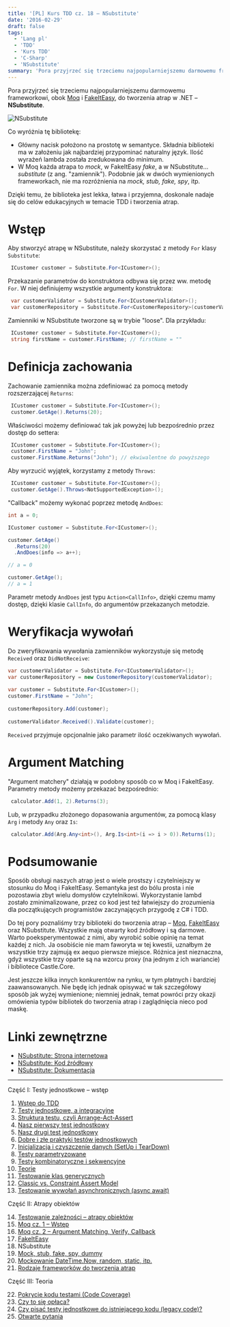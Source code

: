 ```yaml
---
title: '[PL] Kurs TDD cz. 18 — NSubstitute'
date: '2016-02-29'
draft: false
tags:
  - 'Lang pl'
  - 'TDD'
  - 'Kurs TDD'
  - 'C-Sharp'
  - 'NSubstitute'
summary: 'Pora przyjrzeć się trzeciemu najpopularniejszemu darmowemu frameworkowi do tworzenia atrap w .NET – NSubstitute.'
---
```


Pora przyjrzeć się trzeciemu najpopularniejszemu darmowemu frameworkowi, obok [Moq](/posts/kurs-tdd-15-wstep-do-moq) i [FakeItEasy](/posts/kurs-tdd-17-fakeiteasy), do tworzenia atrap w .NET – **NSubstitute**.

![NSubstitute](/static/images/blog/nsub.png)

Co wyróżnia tę bibliotekę:

*   Główny nacisk położono na prostotę w semantyce. Składnia biblioteki ma w założeniu jak najbardziej przypominać naturalny język. Ilość wyrażeń lambda została zredukowana do minimum.
*   W Moq każda atrapa to _mock_, w FakeItEasy _fake_, a w NSubstitute... _substitute_ (z ang. "zamiennik"). Podobnie jak w dwóch wymienionych frameworkach, nie ma rozróżnienia na _mock, stub, fake, spy_, itp.

Dzięki temu, że biblioteka jest lekka, łatwa i przyjemna, doskonale nadaje się do celów edukacyjnych w temacie TDD i tworzenia atrap.

# Wstęp

Aby stworzyć atrapę w NSubstitute, należy skorzystać z metody `For` klasy `Substitute`: 

```csharp
 ICustomer customer = Substitute.For<ICustomer>(); 
```

 Przekazanie parametrów do konstruktora odbywa się przez ww. metodę `For`. W niej definiujemy wszystkie argumenty konstruktora: 

```csharp
 var customerValidator = Substitute.For<ICustomerValidator>();
 var customerRepository = Substitute.For<CustomerRepository>(customerValidator); 
```

 Zamienniki w NSubstitute tworzone są w trybie "loose". Dla przykładu: 

```csharp
 ICustomer customer = Substitute.For<ICustomer>();
 string firstName = customer.FirstName; // firstName = "" 
```

# Definicja zachowania

Zachowanie zamiennika można zdefiniować za pomocą metody rozszerzającej `Returns`: 

```csharp
 ICustomer customer = Substitute.For<ICustomer>();
 customer.GetAge().Returns(20); 
```

 Właściwości możemy definiować tak jak powyżej lub bezpośrednio przez dostęp do settera: 

```csharp
 ICustomer customer = Substitute.For<ICustomer>();
 customer.FirstName = "John";
 customer.FirstName.Returns("John"); // ekwiwalentne do powyższego 
```

 Aby wyrzucić wyjątek, korzystamy z metody `Throws`: 

```csharp
 ICustomer customer = Substitute.For<ICustomer>();
 customer.GetAge().Throws<NotSupportedException>(); 
```

 "Callback" możemy wykonać poprzez metodę `AndDoes`: 

```csharp
int a = 0;

ICustomer customer = Substitute.For<ICustomer>();

customer.GetAge()
  .Returns(20)
  .AndDoes(info => a++);

// a = 0

customer.GetAge();
// a = 1 
```

 Parametr metody `AndDoes` jest typu `Action<CallInfo>`, dzięki czemu mamy dostęp, dzięki klasie `CallInfo`, do argumentów przekazanych metodzie.

# Weryfikacja wywołań

Do zweryfikowania wywołania zamienników wykorzystuje się metodę `Received` oraz `DidNotReceive`: 

```csharp
var customerValidator = Substitute.For<ICustomerValidator>();
var customerRepository = new CustomerRepository(customerValidator);
 
var customer = Substitute.For<ICustomer>();
customer.FirstName = "John";
 
customerRepository.Add(customer);
 
customerValidator.Received().Validate(customer);
```

 `Received` przyjmuje opcjonalnie jako parametr ilość oczekiwanych wywołań.

# Argument Matching

"Argument matchery" działają w podobny sposób co w Moq i FakeItEasy. Parametry metody możemy przekazać bezpośrednio: 

```csharp
 calculator.Add(1, 2).Returns(3); 
```

 Lub, w przypadku złożonego dopasowania argumentów, za pomocą klasy `Arg` i metody `Any` oraz `Is`: 

```csharp
 calculator.Add(Arg.Any<int>(), Arg.Is<int>(i => i > 0)).Returns(1); 
```

# Podsumowanie

Sposób obsługi naszych atrap jest o wiele prostszy i czytelniejszy w stosunku do Moq i FakeItEasy. Semantyka jest do bólu prosta i nie pozostawia zbyt wielu domysłów czytelnikowi. Wykorzystanie lambd zostało zminimalizowane, przez co kod jest też łatwiejszy do zrozumienia dla początkujących programistów zaczynających przygodę z C# i TDD.

Do tej pory poznaliśmy trzy biblioteki do tworzenia atrap – [Moq](/posts/kurs-tdd-15-wstep-do-moq), [FakeItEasy](/posts/kurs-tdd-17-fakeiteasy) oraz NSubstitute. Wszystkie mają otwarty kod źródłowy i są darmowe. Warto poeksperymentować z nimi, aby wyrobić sobie opinię na temat każdej z nich. Ja osobiście nie mam faworyta w tej kwestii, uznałbym że wszystkie trzy zajmują ex aequo pierwsze miejsce. Różnica jest nieznaczna, gdyż wszystkie trzy oparte są na wzorcu proxy (na jednym z ich wariancie) i bibliotece Castle.Core.

Jest jeszcze kilka innych konkurentów na rynku, w tym płatnych i bardziej zaawansowanych. Nie będę ich jednak opisywać w tak szczegółowy sposób jak wyżej wymienione; niemniej jednak, temat powróci przy okazji omówienia typów bibliotek do tworzenia atrap i zaglądnięcia nieco pod maskę.

# Linki zewnętrzne

*   [NSubstitute: Strona internetowa](http://nsubstitute.github.io/)
*   [NSubstitute: Kod źródłowy](https://github.com/nsubstitute/nsubstitute)
*   [NSubstitute: Dokumentacja](http://nsubstitute.github.io/help.html)


----


Część I: Testy jednostkowe – wstęp

1. [Wstęp do TDD](/posts/kurs-tdd-1-wstep/)
2. [Testy jednostkowe, a integracyjne](/posts/kurs-tdd-2-testy-jednostkowe-a-testy-integracyjne/)
3. [Struktura testu, czyli Arrange-Act-Assert](/posts/kurs-tdd-3-struktura-test-czyli-arrange-act-assert)
4. [Nasz pierwszy test jednostkowy](/posts/kurs-tdd-4-nasz-pierwszy-test-jednostkowy)
5. [Nasz drugi test jednostkowy](/posts/kurs-tdd-5-nasz-drugi-test-jednostkowy)
6. [Dobre i złe praktyki testów jednostkowych](/posts/kurs-tdd-6-dobre-i-zle-praktyki-testow-jednostkowych)
7. [Inicjalizacja i czyszczenie danych (SetUp i TearDown)](/posts/kurs-tdd-7-inicjalizacja-i-czyszczenie-danych-setup-i-teardown/)
8. [Testy parametryzowane](/posts/kurs-tdd-8-testy-parametryzowane)
9. [Testy kombinatoryczne i sekwencyjne](/posts/kurs-tdd-9-testy-kombinatoryczne-i-sekwencyjne)
10. [Teorie](/posts/kurs-tdd-10-teorie)
11. [Testowanie klas generycznych](/posts/kurs-tdd-11-testowanie-klas-generycznych)
12. [Classic vs. Constraint Assert Model](/posts/kurs-tdd-12-classic-vs-constraint-assert-model)
13. [Testowanie wywołań asynchronicznych (async await)](/posts/kurs-tdd-13-testowanie-wywolan-asynchronicznych-async-await)


Część II: Atrapy obiektów

14. [Testowanie zależności – atrapy obiektów](/posts/kurs-tdd-14-testowanie-zaleznosci-atrapy-obiektow)
2. [Moq cz. 1 – Wstęp](/posts/kurs-tdd-15-wstep-do-moq)
3. [Moq cz. 2 – Argument Matching, Verify, Callback](/posts/kurs-tdd-16-zaawansowane-techniki-moq-argument-matching-verify-callback)
4. [FakeItEasy](/posts/kurs-tdd-17-fakeiteasy)
5. NSubstitute
6. [Mock, stub, fake, spy, dummy](/posts/kurs-tdd-19-mock-stub-fake-spy-dummy)
7. [Mockowanie DateTime.Now, random, static, itp.](/posts/kurs-tdd-20-mockowanie-datetime-now-random-static-itp)
8. [Rodzaje frameworków do tworzenia atrap](/posts/kurs-tdd-21-rodzaje-frameworkow-do-tworzenia-atrap/)

Część III: Teoria

22. [Pokrycie kodu testami (Code Coverage)](/posts/kurs-tdd-22-pokrycie-kodu-testami-code-coverage/)
1. [Czy to się opłaca?](/posts/kurs-tdd-23-czy-to-sie-oplaca/)
1. [Czy pisać testy jednostkowe do istniejącego kodu (legacy code)?](/posts/kurs-tdd-24-czy-pisac-testy-jednostkowe-do-istniejacego-kodu-legacy-code/)
1. [Otwarte pytania](/posts/kurs-tdd-25-otwarte-pytania/)
